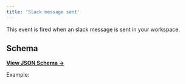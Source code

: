 ```yaml
---
title: 'Slack message sent'
---
```


This event is fired when an slack message is sent in your workspace.

## Schema

[**View JSON Schema →**](https://core-api.uk.plain.com/webhooks/schema.json)

Example:

<Snippet file="webhooks/thread-slack-message-sent.mdx" />
